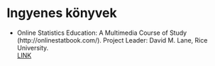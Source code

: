 # Ingyenes könyvek 

* Online Statistics Education: A Multimedia Course of Study (http://onlinestatbook.com/). Project Leader: David M. Lane, Rice University.  
[LINK](http://onlinestatbook.com/)

